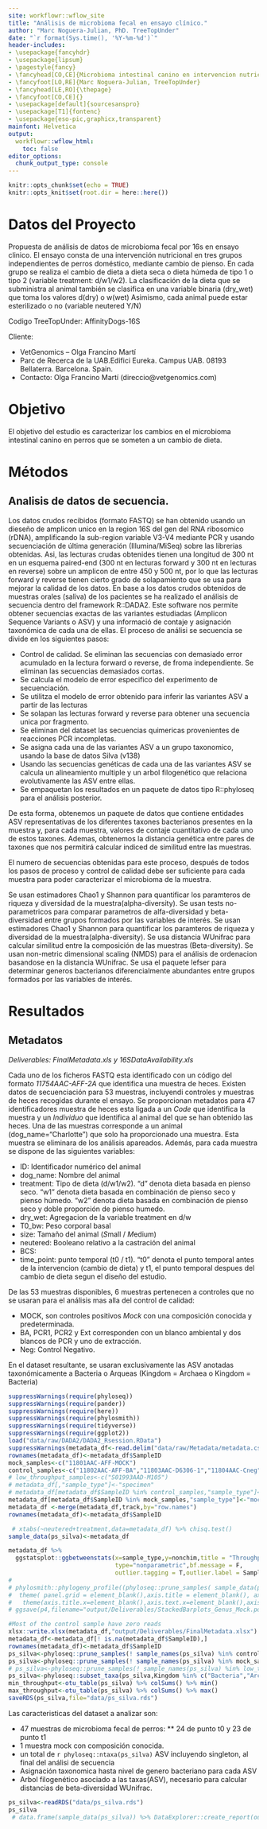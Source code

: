 ```yaml
---
site: workflowr::wflow_site
title: "Análisis de microbioma fecal en ensayo clínico."
author: "Marc Noguera-Julian, PhD. TreeTopUnder"
date: "`r format(Sys.time(), '%Y-%m-%d')`"
header-includes:
- \usepackage{fancyhdr}
- \usepackage{lipsum}
- \pagestyle{fancy}
- \fancyhead[CO,CE]{Microbioma intestinal canino en intervencion nutricional}
- \fancyfoot[LO,RE]{Marc Noguera-Julian, TreeTopUnder}
- \fancyhead[LE,RO]{\thepage}
- \fancyfoot[CO,CE]{}
- \usepackage[default]{sourcesanspro}
- \usepackage[T1]{fontenc}
- \usepackage{eso-pic,graphicx,transparent}
mainfont: Helvetica
output:
  workflowr::wflow_html:
    toc: false
editor_options:
  chunk_output_type: console
---
```

```r
knitr::opts_chunk$set(echo = TRUE)
knitr::opts_knit$set(root.dir = here::here())
```
# Datos del Proyecto

Propuesta de análisis de datos de microbioma fecal por 16s en ensayo clinico. El ensayo consta de una intervención nutricional en tres grupos independientes de perros doméstico, mediante cambio de pienso. En cada grupo se realiza el cambio de dieta a dieta seca o dieta húmeda de tipo 1 o tipo 2 (variable treatment: d/w1/w2). La clasificación de la dieta que se subministra al animal también se clasifica en una variable binaria (dry_wet) que toma los valores d(dry) o w(wet)
Asimismo, cada animal puede estar esterilizado o no (variable neutered Y/N)

Codigo TreeTopUnder: AffinityDogs-16S

Cliente: 

 * VetGenomics – Olga Francino Martí
 * Parc de Recerca de la UAB.Edifici Eureka. Campus UAB. 08193 Bellaterra. Barcelona. Spain.
 * Contacto: Olga Francino Martí (direccio@vetgenomics.com)

# Objetivo
El objetivo del estudio es caracterizar los cambios en el microbioma intestinal canino en perros que se someten a un cambio de dieta.

# Métodos

## Analisis de datos de secuencia.
Los datos crudos recibidos (formato FASTQ) se han obtenido usando un dieseño de amplicon unico en la region 16S del gen del RNA ribosomico (rDNA), amplificando la sub-region variable V3-V4 mediante PCR y usando secuenciación de última generación (Illumina/MiSeq) sobre las librerias obtenidas. Asi, las lecturas crudas obtenides tienen una longitud de 300 nt en un esquema paired-end (300 nt en lecturas forward y 300 nt en lecturas en reverse) sobre un amplicon de entre 450 y 500 nt, por lo que las lecturas forward y reverse tienen cierto grado de solapamiento que se usa para mejorar la calidad de los datos.
En base a los datos crudos obtenidos de muestras orales (saliva) de los pacientes se ha realizado el análisis de secuencia dentro del framework R::DADA2. Este software nos permite obtener secuencias exactas de las variantes estudiadas (Amplicon Sequence Variants o ASV) y una informació de contaje y asignación taxonómica de cada una de ellas. El proceso de análisi se secuencia se divide en los siguientes pasos:

* Control de calidad. Se eliminan las secuencias con demasiado error acumulado en la lectura forward o reverse, de froma independiente. Se eliminan las secuencias demasiados cortas.
* Se calcula el modelo de error especifico del experimento de secuenciación.
* Se utilitza el modelo de error obtenido para inferir las variantes ASV a partir de las lecturas
* Se solapan las lecturas forward y reverse para obtener una secuencia unica por fragmento.
* Se eliminan del dataset las secuencias quimericas provenientes de reacciones PCR incompletas.
* Se asigna cada una de las variantes ASV a un grupo taxonomico, usando la base de datos Silva (v138)
* Usando las secuencias genéticas de cada una de las variantes ASV se calcula un alineamiento multiple y un arbol filogenético que relaciona evolutivamente las ASV entre ellas.
* Se empaquetan los resultados en un paquete de datos tipo R::phyloseq para el análisis posterior. 

De esta forma, obtenemos un paquete de datos que contiene entidades ASV representativas de los diferentes taxones bacterianos presentes en la muestra y, para cada muestra, valores de contaje cuantitativo de cada uno de estos taxones. Ademas, obtenemos la distancia genética entre pares de taxones que nos permitirá calcular indiced de similitud entre las muestras.

El numero de secuencias obtenidas para este proceso, después de todos los pasos de proceso y control de calidad debe ser suficiente para cada muestra para poder caracterizar el microbioma de la muestra.

Se usan estimadores Chao1 y Shannon para quantificar los paramteros de riqueza y diversidad de la muestra(alpha-diversity). Se usan tests no-parametricos para comparar parametros de alfa-diversidad y beta-diversidad entre grupos formados por las variables de interés. Se usan estimadores Chao1 y Shannon para quantificar los paramteros de riqueza y diversidad de la muestra(alpha-diversity). Se usa distancia WUnifrac para calcular similitud entre la composición de las muestras (Beta-diversity). Se usan non-metric dimensional scaling (NMDS) para el análisis de ordenacion basandose en la distancia WUnifrac. Se usa el paquete lefser para determinar generos bacterianos diferencialmente abundantes entre grupos formados por las variables de interés.

# Resultados

## Metadatos

_Deliverables: FinalMetadata.xls y 16SDataAvailability.xls_

Cada uno de los ficheros FASTQ esta identificado con un código del formato _11754AAC-AFF-2A_ que identifica una muestra de heces. Existen datos de secuenciación para 53 muestras, incluyendi controles y muestras de heces recogidas durante el ensayo. Se proporcionan metadatos para 47 identificadores muestra de heces esta ligada a un _Code_ que identifica la muestra y un _Individuo_ que identifica al animal del que se han obtenido las heces. Una de las muestras corresponde a un animal (dog_name="Charlotte") que solo ha proporcionado una muestra. Esta muestra se eliminara de los análisis apareados. Además, para cada muestra se dispone de las siguientes variables: 

* ID: Identificador numérico del animal
* dog_name: Nombre del animal
* treatment: Tipo de dieta (d/w1/w2). "d" denota dieta basada en pienso seco. "w1" denota dieta basada en combinación de pienso seco y pienso húmedo. "w2" denota dieta basada en combinación de pienso seco y doble proporción de pienso humedo.
* dry_wet: Agregacion de la variable treatment en d/w
* T0_bw: Peso corporal basal
* size: Tamaño del animal (*S*mall / *M*edium)
* neutered: Booleano relativo a la castración del animal
* BCS:
* time_point: punto temporal (t0 / t1). "t0" denota el punto temporal antes de la intervencion (cambio de dieta) y t1, el punto temporal despues del cambio de dieta segun el diseño del estudio.

De las 53 muestras disponibles, 6 muestras pertenecen a controles que no se usaran para el análisis mas alla del control de calidad:

* MOCK, son controles positivos _Mock_ con una composición conocida y predeterminada.
* BA, PCR1, PCR2 y Ext  corresponden con un blanco ambiental y dos blancos de PCR y uno de extracción.
* Neg: Control Negativo.

En el dataset resultante, se usaran exclusivamente las ASV anotadas taxonómicamente a Bacteria o Arqueas (Kingdom = Archaea o Kingdom = Bacteria)

```r
suppressWarnings(require(phyloseq))
suppressWarnings(require(pander))
suppressWarnings(require(here))
suppressWarnings(require(phylosmith))
suppressWarnings(require(tidyverse))
suppressWarnings(require(ggplot2))
load("data/raw/DADA2/DADA2_Rsession.RData")
suppressWarnings(metadata_df<-read.delim("data/raw/Metadata/metadata.csv",check.names=F,sep = "\t"))
rownames(metadata_df)<-metadata_df$SampleID
mock_samples<-c("11801AAC-AFF-MOCK")
control_samples<-c("11802AAC-AFF-BA","11803AAC-D6306-1","11804AAC-Cneg","11805AAC-D6306-2","11788AAC-AFF-B-Ext")
# low_throughput_samples<-c("S01993AAD-M105")
# metadata_df[,"sample_type"]<-"specimen"
# metadata_df[metadata_df$SampleID %in% control_samples,"sample_type"]<-"Control"
metadata_df[metadata_df$SampleID %in% mock_samples,"sample_type"]<-"mock"
metadata_df <-merge(metadata_df,track,by="row.names")
rownames(metadata_df)<-metadata_df$SampleID

 # xtabs(~neutered+treatment,data=metadata_df) %>% chisq.test()
sample_data(ps_silva)<-metadata_df

metadata_df %>%
  ggstatsplot::ggbetweenstats(x=sample_type,y=nonchim,title = "Throughput vs Sample Type",
                              type="nonparametric",bf.message = F,
                              outlier.tagging = T,outlier.label = SampleID)
# 
# phylosmith::phylogeny_profile((phyloseq::prune_samples( sample_data(ps_silva)$specimen == "control", ps_silva)),classification="Genus",relative_abundance=F,sample_labels = NULL)+
#  theme( panel.grid = element_blank(),axis.title = element_blank(), axis.text = element_blank())+
#   theme(axis.title.x=element_blank(),axis.text.x=element_blank(),axis.ticks.x=element_blank())
# ggsave(p4,filename="output/Deliverables/StackedBarplots_Genus_Mock.pdf")

#Most of the control sample have zero reads
xlsx::write.xlsx(metadata_df,"output/Deliverables/FinalMetadata.xlsx")
metadata_df<-metadata_df[! is.na(metadata_df$SampleID),]
rownames(metadata_df)<-metadata_df$SampleID
ps_silva<-phyloseq::prune_samples(! sample_names(ps_silva) %in% control_samples, ps_silva)
ps_silva<-phyloseq::prune_samples(! sample_names(ps_silva) %in% mock_samples, ps_silva)
# ps_silva<-phyloseq::prune_samples(! sample_names(ps_silva) %in% low_throughput_samples, ps_silva)
ps_silva<-phyloseq::subset_taxa(ps_silva,Kingdom %in% c("Bacteria","Archaea"))
min_throughput<-otu_table(ps_silva) %>% colSums() %>% min()
max_throughput<-otu_table(ps_silva) %>% colSums() %>% max()
saveRDS(ps_silva,file="data/ps_silva.rds")
```

Las caracteristicas del dataset a analizar son:
 
 * 47 muestras de microbioma fecal de perros: 
    ** 24 de punto t0 y 23 de punto t1
 * 1 muestra mock con composición conocida.
 * un total de `r phyloseq::ntaxa(ps_silva)` ASV incluyendo singleton, al final del análisi de secuencia
 * Asignación taxonomica hasta nivel de genero bacteriano para cada ASV
 * Arbol filogenético asociado a las taxas(ASV), necesario para calcular distancias de beta-diversidad WUnifrac.
 
```r
ps_silva<-readRDS("data/ps_silva.rds")
ps_silva
 # data.frame(sample_data(ps_silva)) %>% DataExplorer::create_report(output_file = "docs/MetadataExplorer.html")
```
